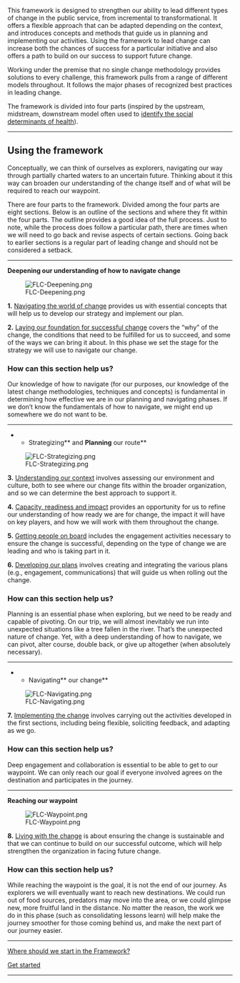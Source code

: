 This framework is designed to strengthen our ability to lead different types of change in the public service, from incremental to transformational. It offers a flexible approach that can be adapted depending on the context, and introduces concepts and methods that guide us in planning and implementing our activities. Using the framework to lead change can increase both the chances of success for a particular initiative and also offers a path to build on our success to support future change.

Working under the premise that no single change methodology provides solutions to every challenge, this framework pulls from a range of different models throughout. It follows the major phases of recognized best practices in leading change.

The framework is divided into four parts (inspired by the upstream, midstream, downstream model often used to [https://www.rand.org/content/dam/rand/pubs/working_papers/WR1000/WR1096/RAND_WR1096.pdf identify the social determinants of health]).


-----

<span id="using-the-framework"></span>
== '''Using the framework''' ==

Conceptually, we can think of ourselves as explorers, navigating our way through partially charted waters to an uncertain future. Thinking about it this way can broaden our understanding of the change itself and of what will be required to reach our waypoint.

There are four parts to the framework. Divided among the four parts are eight sections. Below is an outline of the sections and where they fit within the four parts. The outline provides a good idea of the full process. Just to note, while the process does follow a particular path, there are times when we will need to go back and revise aspects of certain sections. Going back to earlier sections is a regular part of leading change and should not be considered a setback.


-----

'''Deepening our understanding of how to navigate change'''

[[File:FLC-Deepening.png]]

'''1.''' [https://articles.alpha.canada.ca/framework-for-leading-change/?page_id=116 Navigating the world of change] provides us with essential concepts that will help us to develop our strategy and implement our plan.

'''2.''' [https://articles.alpha.canada.ca/framework-for-leading-change/?page_id=201 Laying our foundation for successful change] covers the “why” of the change, the conditions that need to be fulfilled for us to succeed, and some of the ways we can bring it about. In this phase we set the stage for the strategy we will use to navigate our change.

<span id="how-can-this-section-help-us"></span>
=== How can this section help us? ===

Our knowledge of how to navigate (for our purposes, our knowledge of the latest change methodologies, techniques and concepts) is fundamental in determining how effective we are in our planning and navigating phases. If we don’t know the fundamentals of how to navigate, we might end up somewhere we do not want to be.


-----

****Strategizing** and '''Planning''' our route**

[[File:FLC-Strategizing.png]]

'''3.''' [https://articles.alpha.canada.ca/framework-for-leading-change/?page_id=255 Understanding our context] involves assessing our environment and culture, both to see where our change fits within the broader organization, and so we can determine the best approach to support it.

'''4.''' [https://articles.alpha.canada.ca/framework-for-leading-change/?page_id=282 Capacity, readiness and impact] provides an opportunity for us to refine our understanding of how ready we are for change, the impact it will have on key players, and how we will work with them throughout the change.

'''5.''' [https://articles.alpha.canada.ca/framework-for-leading-change/?page_id=322 Getting people on board] includes the engagement activities necessary to ensure the change is successful, depending on the type of change we are leading and who is taking part in it.

'''6.''' [https://articles.alpha.canada.ca/framework-for-leading-change/?page_id=347 Developing our plans] involves creating and integrating the various plans (e.g., engagement, communications) that will guide us when rolling out the change.

<span id="how-can-this-section-help-us-1"></span>
=== How can this section help us? ===

Planning is an essential phase when exploring, but we need to be ready and capable of pivoting. On our trip, we will almost inevitably we run into unexpected situations like a tree fallen in the river. That’s the unexpected nature of change. Yet, with a deep understanding of how to navigate, we can pivot, alter course, double back, or give up altogether (when absolutely necessary).


-----

****Navigating** our change**

[[File:FLC-Navigating.png]]

'''7.''' [https://articles.alpha.canada.ca/framework-for-leading-change/?page_id=386 Implementing the change] involves carrying out the activities developed in the first sections, including being flexible, soliciting feedback, and adapting as we go.

<span id="how-can-this-section-help-us-2"></span>
=== How can this section help us? ===

Deep engagement and collaboration is essential to be able to get to our waypoint. We can only reach our goal if everyone involved agrees on the destination and participates in the journey.


-----

'''Reaching our waypoint'''

[[File:FLC-Waypoint.png]]

'''8.''' [https://articles.alpha.canada.ca/framework-for-leading-change/?page_id=412 Living with the change] is about ensuring the change is sustainable and that we can continue to build on our successful outcome, which will help strengthen the organization in facing future change.

<span id="how-can-this-section-help-us-3"></span>
=== How can this section help us? ===

While reaching the waypoint is the goal, it is not the end of our journey. As explorers we will eventually want to reach new destinations. We could run out of food sources, predators may move into the area, or we could glimpse new, more fruitful land in the distance. No matter the reason, the work we do in this phase (such as consolidating lessons learn) will help make the journey smoother for those coming behind us, and make the next part of our journey easier.


-----

[https://articles.alpha.canada.ca/framework-for-leading-change/home/where-should-we-start/ Where should we start in the Framework?]

[https://articles.alpha.canada.ca/framework-for-leading-change/navigating-the-world-of-change/ Get started]


-----
